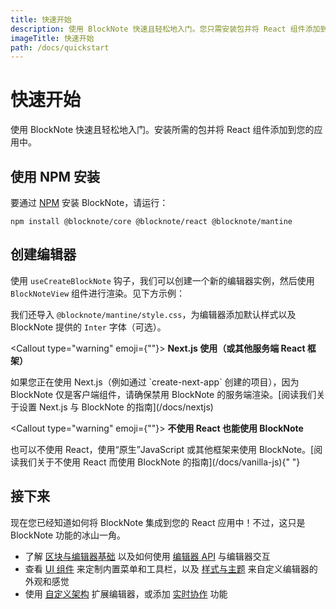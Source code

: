 ```yaml
---
title: 快速开始
description: 使用 BlockNote 快速且轻松地入门。您只需安装包并将 React 组件添加到您的应用程序中即可！
imageTitle: 快速开始
path: /docs/quickstart
---
```



# 快速开始

使用 BlockNote 快速且轻松地入门。安装所需的包并将 React 组件添加到您的应用中。

## 使用 NPM 安装

要通过 [NPM](https://docs.npmjs.com/downloading-and-installing-node-js-and-npm) 安装 BlockNote，请运行：

```console
npm install @blocknote/core @blocknote/react @blocknote/mantine
```

## 创建编辑器

使用 `useCreateBlockNote` 钩子，我们可以创建一个新的编辑器实例，然后使用 `BlockNoteView` 组件进行渲染。见下方示例：

<Example name="basic/minimal" />

我们还导入 `@blocknote/mantine/style.css`，为编辑器添加默认样式以及 BlockNote 提供的 `Inter` 字体（可选）。

<Callout type="warning" emoji={""}>
  <strong>Next.js 使用（或其他服务端 React 框架）</strong>
  <p>
    如果您正在使用 Next.js（例如通过 `create-next-app` 创建的项目），因为 BlockNote 仅是客户端组件，请确保禁用 BlockNote 的服务端渲染。[阅读我们关于设置 Next.js 与 BlockNote 的指南](/docs/nextjs)
  </p>
</Callout>

<Callout type="warning" emoji={""}>
  <strong>不使用 React 也能使用 BlockNote</strong>
  <p>
    也可以不使用 React，使用“原生”JavaScript 或其他框架来使用 BlockNote。[阅读我们关于不使用 React 而使用 BlockNote 的指南](/docs/vanilla-js){" "}
  </p>
</Callout>

## 接下来

现在您已经知道如何将 BlockNote 集成到您的 React 应用中！不过，这只是 BlockNote 功能的冰山一角。

- 了解 [区块与编辑器基础](/docs/editor-basics) 以及如何使用 [编辑器 API](/docs/editor-api) 与编辑器交互
- 查看 [UI 组件](/docs/ui-components) 来定制内置菜单和工具栏，以及 [样式与主题](/docs/styling-theming) 来自定义编辑器的外观和感觉
- 使用 [自定义架构](/docs/custom-schemas) 扩展编辑器，或添加 [实时协作](/docs/advanced/real-time-collaboration) 功能